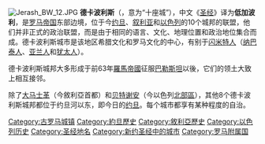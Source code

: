 [[File:Jerash_BW_12.JPG|thumb]]
'''德卡波利斯'''（{{lang-gr|Δεκάπολις|''Dekápolis''}}，意为“十座城”），中文《[[圣经|圣经]]》译为'''低加波利'''，是[[罗马帝国|罗马帝国]]东部边境，位于今[[约旦|约旦]]、[[叙利亚|叙利亚]]和[[以色列|以色列]]的10个城邦的联盟，他们并非正式的政治联盟，而是由于相同的语言、文化、地理位置和政治地位集合而成。德卡波利斯城市是该地区希腊文化和罗马文化的中心，有别于[[闪米特人|闪米特人]]（[[纳巴泰人|纳巴泰人]]、[[亚兰人|亚兰人]]和[[犹太人|犹太人]]）。

德卡波利斯城邦大多形成于前63年[[羅馬帝國|羅馬帝國]]征服[[巴勒斯坦|巴勒斯坦]]以後，它们的领土大致上相互接邻。

除了[[大马士革|大马士革]]（今敘利亞首都）和[[贝特谢安|贝特谢安]]（今以色列[[北部区_(以色列)|北部區]]），其他8个德卡波利斯城邦都位于约旦河以东，即今日的[[约旦|约旦]]。每个城市都享有某种程度的自治。

[[Category:古罗马城镇|Category:古罗马城镇]]
[[Category:約旦歷史|Category:約旦歷史]]
[[Category:敘利亞歷史|Category:敘利亞歷史]]
[[Category:以色列历史|Category:以色列历史]]
[[Category:圣经地名|Category:圣经地名]]
[[Category:新约圣经中的城市|Category:新约圣经中的城市]]
[[Category:罗马附属国|Category:罗马附属国]]